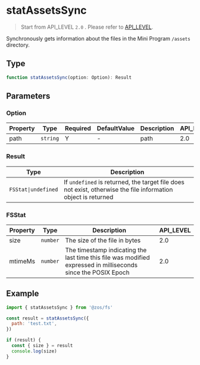 # statAssetsSync

> Start from API_LEVEL `2.0` . Please refer to [API_LEVEL](../../../../guides/framework/device/compatibility.md).

Synchronously gets information about the files in the Mini Program `/assets` directory.

## Type

```ts
function statAssetsSync(option: Option): Result
```

## Parameters

### Option

| Property | Type                | Required | DefaultValue | Description | API_LEVEL |
| -------- | ------------------- | -------- | ------------ | ----------- | --------- |
| path     | <code>string</code> | Y        | -            | path        | 2.0       |

### Result

| Type                               | Description                                                                                                   |
| ---------------------------------- | ------------------------------------------------------------------------------------------------------------- |
| <code>FSStat&#124;undefined</code> | If `undefined` is returned, the target file does not exist, otherwise the file information object is returned |

### FSStat

| Property | Type                | Description                                                                                                   | API_LEVEL |
| -------- | ------------------- | ------------------------------------------------------------------------------------------------------------- | --------- |
| size     | <code>number</code> | The size of the file in bytes                                                                                 | 2.0       |
| mtimeMs  | <code>number</code> | The timestamp indicating the last time this file was modified expressed in milliseconds since the POSIX Epoch | 2.0       |

## Example

```js
import { statAssetsSync } from '@zos/fs'

const result = statAssetsSync({
  path: 'test.txt',
})

if (result) {
  const { size } = result
  console.log(size)
}
```
